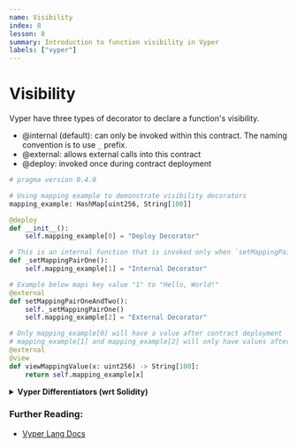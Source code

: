 ```yaml
---
name: Visibility
index: 8
lesson: 8
summary: Introduction to function visibility in Vyper
labels: ["vyper"]
---
```


# Visibility

Vyper have three types of decorator to declare a function's visibility.

- @internal (default): can only be invoked within this contract. The naming convention is to use `_` prefix.
- @external: allows external calls into this contract
- @deploy: invoked once during contract deployment

```python
# pragma version 0.4.0

# Using mapping example to demonstrate visibility decorators
mapping_example: HashMap[uint256, String[100]]

@deploy
def __init__():
    self.mapping_example[0] = "Deploy Decorator"

# This is an internal function that is invoked only when `setMappingPairOneAndTwo` is called
def _setMappingPairOne():
    self.mapping_example[1] = "Internal Decorator"

# Example below maps key value "1" to "Hello, World!"
@external
def setMappingPairOneAndTwo():
    self._setMappingPairOne()
    self.mapping_example[2] = "External Decorator"

# Only mapping_example[0] will have a value after contract deployment
# mapping_example[1] and mapping_example[2] will only have values after calling `setMappingPairOneAndTwo`
@external
@view
def viewMappingValue(x: uint256) -> String[100]:
    return self.mapping_example[x]
```

<details>
  <summary>
    <strong>Vyper Differentiators (wrt Solidity)</strong>
  </summary>
  <ul>
    <li>
      Do not need to explicitly declare `@internal` decorator as it is the
      default.
    </li>
    <li>
      You will need to use `@deploy` decorator together with `__init__()`
      function to invoke the constructor. This is equivalent to Solidity's
      `constructor` keyword.
    </li>
  </ul>
</details>

### Further Reading:

- [Vyper Lang Docs](https://docs.vyperlang.org/en/latest/control-structures.html#visibility)

